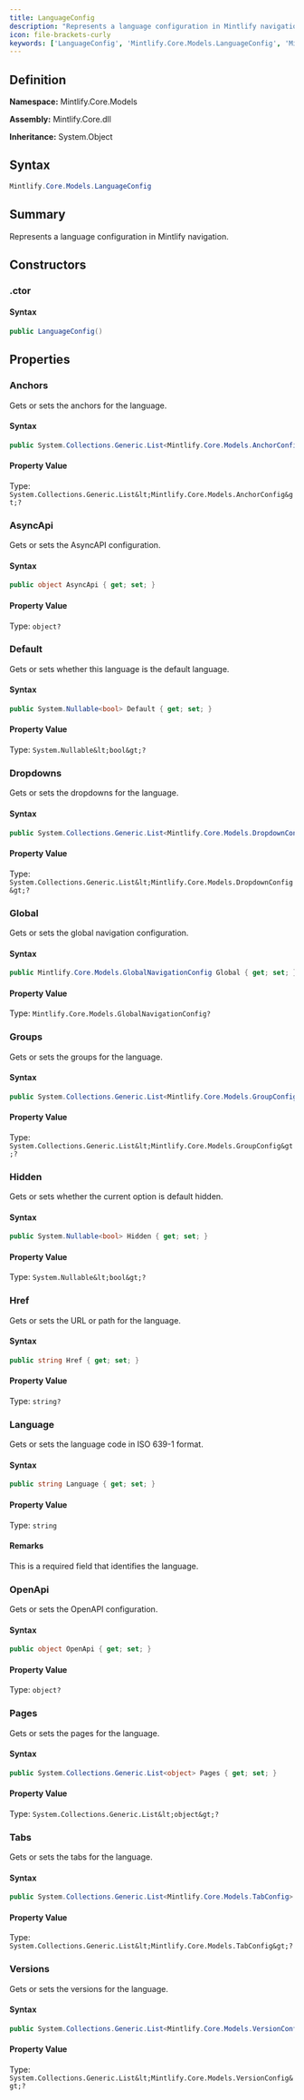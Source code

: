```yaml
---
title: LanguageConfig
description: "Represents a language configuration in Mintlify navigation."
icon: file-brackets-curly
keywords: ['LanguageConfig', 'Mintlify.Core.Models.LanguageConfig', 'Mintlify.Core.Models', 'class', 'System.Object']
---
```


## Definition

**Namespace:** Mintlify.Core.Models

**Assembly:** Mintlify.Core.dll

**Inheritance:** System.Object

## Syntax

```csharp
Mintlify.Core.Models.LanguageConfig
```

## Summary

Represents a language configuration in Mintlify navigation.

## Constructors

### .ctor

#### Syntax

```csharp
public LanguageConfig()
```

## Properties

### Anchors

Gets or sets the anchors for the language.

#### Syntax

```csharp
public System.Collections.Generic.List<Mintlify.Core.Models.AnchorConfig> Anchors { get; set; }
```

#### Property Value

Type: `System.Collections.Generic.List&lt;Mintlify.Core.Models.AnchorConfig&gt;?`

### AsyncApi

Gets or sets the AsyncAPI configuration.

#### Syntax

```csharp
public object AsyncApi { get; set; }
```

#### Property Value

Type: `object?`

### Default

Gets or sets whether this language is the default language.

#### Syntax

```csharp
public System.Nullable<bool> Default { get; set; }
```

#### Property Value

Type: `System.Nullable&lt;bool&gt;?`

### Dropdowns

Gets or sets the dropdowns for the language.

#### Syntax

```csharp
public System.Collections.Generic.List<Mintlify.Core.Models.DropdownConfig> Dropdowns { get; set; }
```

#### Property Value

Type: `System.Collections.Generic.List&lt;Mintlify.Core.Models.DropdownConfig&gt;?`

### Global

Gets or sets the global navigation configuration.

#### Syntax

```csharp
public Mintlify.Core.Models.GlobalNavigationConfig Global { get; set; }
```

#### Property Value

Type: `Mintlify.Core.Models.GlobalNavigationConfig?`

### Groups

Gets or sets the groups for the language.

#### Syntax

```csharp
public System.Collections.Generic.List<Mintlify.Core.Models.GroupConfig> Groups { get; set; }
```

#### Property Value

Type: `System.Collections.Generic.List&lt;Mintlify.Core.Models.GroupConfig&gt;?`

### Hidden

Gets or sets whether the current option is default hidden.

#### Syntax

```csharp
public System.Nullable<bool> Hidden { get; set; }
```

#### Property Value

Type: `System.Nullable&lt;bool&gt;?`

### Href

Gets or sets the URL or path for the language.

#### Syntax

```csharp
public string Href { get; set; }
```

#### Property Value

Type: `string?`

### Language

Gets or sets the language code in ISO 639-1 format.

#### Syntax

```csharp
public string Language { get; set; }
```

#### Property Value

Type: `string`

#### Remarks

This is a required field that identifies the language.

### OpenApi

Gets or sets the OpenAPI configuration.

#### Syntax

```csharp
public object OpenApi { get; set; }
```

#### Property Value

Type: `object?`

### Pages

Gets or sets the pages for the language.

#### Syntax

```csharp
public System.Collections.Generic.List<object> Pages { get; set; }
```

#### Property Value

Type: `System.Collections.Generic.List&lt;object&gt;?`

### Tabs

Gets or sets the tabs for the language.

#### Syntax

```csharp
public System.Collections.Generic.List<Mintlify.Core.Models.TabConfig> Tabs { get; set; }
```

#### Property Value

Type: `System.Collections.Generic.List&lt;Mintlify.Core.Models.TabConfig&gt;?`

### Versions

Gets or sets the versions for the language.

#### Syntax

```csharp
public System.Collections.Generic.List<Mintlify.Core.Models.VersionConfig> Versions { get; set; }
```

#### Property Value

Type: `System.Collections.Generic.List&lt;Mintlify.Core.Models.VersionConfig&gt;?`

